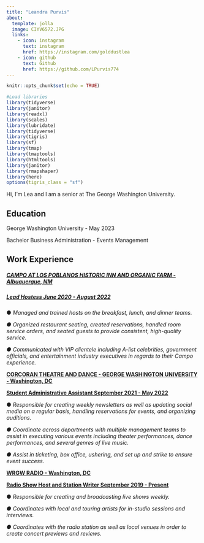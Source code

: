 ```yaml
---
title: "Leandra Purvis"
about:
  template: jolla
  image: CIYV6572.JPG
  links:
    - icon: instagram
      text: instagram
      href: https://instagram.com/golddustlea
    - icon: github
      text: Github
      href: https://github.com/LPurvis774
---
```

```r
knitr::opts_chunk$set(echo = TRUE)

#Load libraries 
library(tidyverse) 
library(janitor) 
library(readxl) 
library(scales)
library(lubridate)
library(tidyverse)
library(tigris)
library(sf)
library(tmap)
library(tmaptools)
library(htmltools)
library(janitor)
library(rmapshaper)
library(here)
options(tigris_class = "sf")
```

Hi, I'm Lea and I am a senior at The George Washington University.

## Education

George Washington University - May 2023

Bachelor Business Administration - Events Management

## Work Experience

##### [CAMPO AT LOS POBLANOS HISTORIC INN AND ORGANIC FARM - Albuquerque, NM]{.underline}

##### [Lead Hostess June 2020 - August 2022]{.underline}

● *Managed and trained hosts on the breakfast, lunch, and dinner teams.*

*● Organized restaurant seating, created reservations, handled room service orders, and seated guests to provide consistent, high-quality service.*

*● Communicated with VIP clientele including A-list celebrities, government officials, and entertainment industry executives in regards to their Campo experience.*

[**CORCORAN THEATRE AND DANCE - GEORGE WASHINGTON UNIVERSITY - Washington, DC**]{.underline}

[**Student Administrative Assistant September 2021 - May 2022**]{.underline}

● *Responsible for creating weekly newsletters as well as updating social media on a regular basis, handling reservations for events, and organizing auditions.*

*● Coordinate across departments with multiple management teams to assist in executing various events including theater performances, dance performances, and several genres of live music.*

*● Assist in ticketing, box office, ushering, and set up and strike to ensure event success.*

[**WRGW RADIO - Washington, DC**]{.underline}

[**Radio Show Host and Station Writer September 2019 - Present**]{.underline}

● *Responsible for creating and broadcasting live shows weekly.*

*● Coordinates with local and touring artists for in-studio sessions and interviews.*

*● Coordinates with the radio station as well as local venues in order to create concert previews and reviews.*
